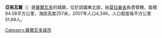 '''亞馬瓦爾'''（{{lang-es|Yamabal}}）是[[薩爾瓦多|薩爾瓦多]]的城鎮，位於該國東北部，由[[莫拉桑省|莫拉桑省]]負責管轄，面積84.08平方公里，海拔高度257米，2007年人口4,346，人口密度每平方公里51.69人。

{{coord|13|40|N|88|10|W|display=title|region:SV_type:city_source:GNS-enwiki}}

{{ElSalvador-geo-stub}}
[[Category:薩爾瓦多城市|Category:薩爾瓦多城市]]